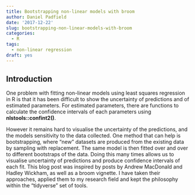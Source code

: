```yaml
---
title: Bootstrapping non-linear models with broom
author: Daniel Padfield
date: '2017-12-22'
slug: bootstrapping-non-linear-models-with-broom
categories:
  - R
tags:
  - non-linear regression
draft: yes
---
```


## Introduction

One problem with fitting non-linear models using least squares regression in R is that it has been difficult to show the uncertainty of predictions and of estimated parameters. For estimated parameters, there are functions to calculate the confidence intervals of each parameters using __nlstools::confint2()__. 

However it remains hard to visualise the uncertainty of the predictions, and the models sensitivity to the data collected. One method that can help is bootstrapping, where "new" datasets are produced from the existing data by sampling with replacement. The same model is then fitted over and over to different bootstraps of the data. Doing this many times allows us to visualise uncertainty of predictions and produce confidence intervals of each fit. This blog post was inspired by posts by Andrew MacDonald and Hadley Wickham, as well as a broom vignette. I have taken their approaches, applied them to my research field and kept the philosophy within the "tidyverse" set of tools.


